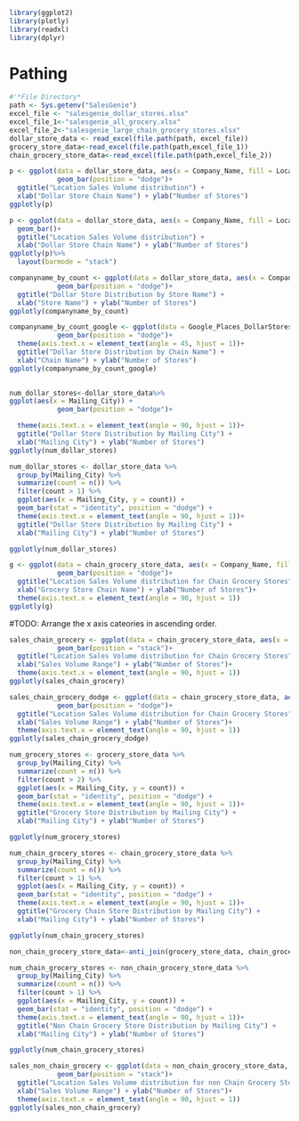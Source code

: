 ```r
library(ggplot2)
library(plotly)
library(readxl)
library(dplyr)
```

# Pathing

```r
#'*File Directory*
path <- Sys.getenv("SalesGenie")
excel_file <- "salesgenie_dollar_stores.xlsx"
excel_file_1<-"salesgenie_all_grocery.xlsx"
excel_file_2<-"salesgenie_large_chain_grocery_stores.xlsx"
dollar_store_data <- read_excel(file.path(path, excel_file))
grocery_store_data<-read_excel(file.path(path,excel_file_1))
chain_grocery_store_data<-read_excel(file.path(path,excel_file_2))
```

```r
p <- ggplot(data = dollar_store_data, aes(x = Company_Name, fill = Location_Sales_Volume_Range)) +
            geom_bar(position = "dodge")+
  ggtitle("Location Sales Volume distribution") +
  xlab("Dollar Store Chain Name") + ylab("Number of Stores")
ggplotly(p)
```

```r
p <- ggplot(data = dollar_store_data, aes(x = Company_Name, fill = Location_Sales_Volume_Range))+
  geom_bar()+
  ggtitle("Location Sales Volume distribution") +
  xlab("Dollar Store Chain Name") + ylab("Number of Stores")
ggplotly(p)%>% 
  layout(barmode = "stack")
```

```r
companyname_by_count <- ggplot(data = dollar_store_data, aes(x = Company_Name)) +
            geom_bar(position = "dodge")+
  ggtitle("Dollar Store Distribution by Store Name") +
  xlab("Store Name") + ylab("Number of Stores")
ggplotly(companyname_by_count)
```
```r
companyname_by_count_google <- ggplot(data = Google_Places_DollarStores, aes(x = name)) +
            geom_bar(position = "dodge")+
  theme(axis.text.x = element_text(angle = 45, hjust = 1))+
  ggtitle("Dollar Store Distribution by Chain Name") +
  xlab("Chain Name") + ylab("Number of Stores")
ggplotly(companyname_by_count_google)
  
```


```r
num_dollar_stores<-dollar_store_data%>%
ggplot(aes(x = Mailing_City)) +
            geom_bar(position = "dodge")+

  theme(axis.text.x = element_text(angle = 90, hjust = 1))+
  ggtitle("Dollar Store Distribution by Mailing City") +
  xlab("Mailing City") + ylab("Number of Stores")
ggplotly(num_dollar_stores)
```


```r

num_dollar_stores <- dollar_store_data %>%
  group_by(Mailing_City) %>%
  summarize(count = n()) %>%
  filter(count > 1) %>%
  ggplot(aes(x = Mailing_City, y = count)) +
  geom_bar(stat = "identity", position = "dodge") +
  theme(axis.text.x = element_text(angle = 90, hjust = 1))+
  ggtitle("Dollar Store Distribution by Mailing City") +
  xlab("Mailing City") + ylab("Number of Stores")

ggplotly(num_dollar_stores)
```

```r
g <- ggplot(data = chain_grocery_store_data, aes(x = Company_Name, fill = Location_Sales_Volume_Range)) +
            geom_bar(position = "dodge")+
  ggtitle("Location Sales Volume distribution for Chain Grocery Stores") +
  xlab("Grocery Store Chain Name") + ylab("Number of Stores")+
  theme(axis.text.x = element_text(angle = 90, hjust = 1))
ggplotly(g)
```
#TODO: Arrange the x axis cateories in ascending order.

```r
sales_chain_grocery <- ggplot(data = chain_grocery_store_data, aes(x = Location_Sales_Volume_Range, fill = Company_Name)) +
            geom_bar(position = "stack")+
  ggtitle("Location Sales Volume distribution for Chain Grocery Stores") +
  xlab("Sales Volume Range") + ylab("Number of Stores")+
  theme(axis.text.x = element_text(angle = 90, hjust = 1))
ggplotly(sales_chain_grocery)
```

```r
sales_chain_grocery_dodge <- ggplot(data = chain_grocery_store_data, aes(x = Location_Sales_Volume_Range, fill = Company_Name)) +
            geom_bar(position = "dodge")+
  ggtitle("Location Sales Volume distribution for Chain Grocery Stores") +
  xlab("Sales Volume Range") + ylab("Number of Stores")+
  theme(axis.text.x = element_text(angle = 90, hjust = 1))
ggplotly(sales_chain_grocery_dodge)
```


```r
num_grocery_stores <- grocery_store_data %>%
  group_by(Mailing_City) %>%
  summarize(count = n()) %>%
  filter(count > 2) %>%
  ggplot(aes(x = Mailing_City, y = count)) +
  geom_bar(stat = "identity", position = "dodge") +
  theme(axis.text.x = element_text(angle = 90, hjust = 1))+
  ggtitle("Grocery Store Distribution by Mailing City") +
  xlab("Mailing City") + ylab("Number of Stores")

ggplotly(num_grocery_stores)
```

```r
num_chain_grocery_stores <- chain_grocery_store_data %>%
  group_by(Mailing_City) %>%
  summarize(count = n()) %>%
  filter(count > 1) %>%
  ggplot(aes(x = Mailing_City, y = count)) +
  geom_bar(stat = "identity", position = "dodge") +
  theme(axis.text.x = element_text(angle = 90, hjust = 1))+
  ggtitle("Grocery Chain Store Distribution by Mailing City") +
  xlab("Mailing City") + ylab("Number of Stores")

ggplotly(num_chain_grocery_stores)
```

```r
non_chain_grocery_store_data<-anti_join(grocery_store_data, chain_grocery_store_data)
```
```r
num_chain_grocery_stores <- non_chain_grocery_store_data %>%
  group_by(Mailing_City) %>%
  summarize(count = n()) %>%
  filter(count > 1) %>%
  ggplot(aes(x = Mailing_City, y = count)) +
  geom_bar(stat = "identity", position = "dodge") +
  theme(axis.text.x = element_text(angle = 90, hjust = 1))+
  ggtitle("Non Chain Grocery Store Distribution by Mailing City") +
  xlab("Mailing City") + ylab("Number of Stores")

ggplotly(num_chain_grocery_stores)
```

```r
sales_non_chain_grocery <- ggplot(data = non_chain_grocery_store_data, aes(x = Location_Sales_Volume_Range)) +
            geom_bar(position = "stack")+
  ggtitle("Location Sales Volume distribution for non Chain Grocery Stores") +
  xlab("Sales Volume Range") + ylab("Number of Stores")+
  theme(axis.text.x = element_text(angle = 90, hjust = 1))
ggplotly(sales_non_chain_grocery)
```

```r

```

